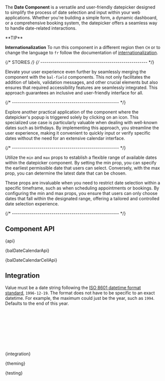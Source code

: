 

<Meta of={DateStories} />

<StoryHeading of={DateStories.Basic} hidden></StoryHeading>

<Banner of={DateStories} />

<Lead>The **Date Component** is a versatile and user-friendly datepicker designed to simplify the process of date
  selection and input within your web applications. Whether you're building a simple form, a dynamic dashboard, or a
  comprehensive booking system, the datepicker offers a seamless way to handle date-related interactions.</Lead>

<InfoQuote>
**TIP**

**Internationalization** To run this component in a different region then `CH` or to change the language to `fr` follow the documentation of [internationalization](?path=/docs/development-internationalization--documentation).
</InfoQuote>

<Canvas of={DateStories.Basic} sourceState="shown" className="has-visible-overflow" />

<PlaygroundBar of={DateStories.Basic}></PlaygroundBar>

{/* STORIES */}
{/* ------------------------------------------------------ */}

<StoryHeading of={DateStories.FieldControl}></StoryHeading>

Elevate your user experience even further by seamlessly merging the component with the `bal-field` components.
This not only facilitates the addition of labels, validation messages, and other crucial elements but also ensures
that required accessibility features are seamlessly integrated. This approach guarantees an inclusive and user-friendly interface for all.

<Canvas of={DateStories.FieldControl} className="has-visible-overflow" />

{/* ------------------------------------------------------ */}

<StoryHeading of={DateStories.ManualInput}></StoryHeading>

Explore another practical application of the component where the datepicker's popup is triggered solely by clicking on an icon.
This specialized use case is particularly valuable when dealing with well-known dates such as birthdays. By implementing this approach,
you streamline the user experience, making it convenient to quickly input or verify specific dates without the need for an
extensive calendar interface.

<Canvas of={DateStories.ManualInput} className="has-visible-overflow" />

{/* ------------------------------------------------------ */}

<StoryHeading of={DateStories.MinAndMax}></StoryHeading>

Utilize the `min` and `max` props to establish a flexible range of available dates within the datepicker component.
By setting the min prop, you can specify the earliest permissible date that users can select. Conversely, with
the max prop, you can determine the latest date that can be chosen.

These props are invaluable when you need to restrict date selection within a specific timeframe, such as
when scheduling appointments or bookings. By configuring the min and max props, you ensure that users can
only choose dates that fall within the designated range, offering a tailored and controlled date selection experience.

<Canvas of={DateStories.MinAndMax} className="has-visible-overflow" />

{/* ------------------------------------------------------ */}

## Component API


<Markdown>{api}</Markdown>


<Markdown>{balDateCalendarApi}</Markdown>


<Markdown>{balDateCalendarCellApi}</Markdown>

## Integration


Value must be a date string following the [ISO 8601 datetime format standard](https://www.w3.org/TR/NOTE-datetime),
`1996-12-19`. The format does not have to be specific to an exact datetime.
For example, the maximum could just be the year, such as `1994`. Defaults to the end of this year.

```typescript
import { BalDate } from '@baloise/design-system-components'

const dateDisabled = document.getElementById('date-disabled')
dateDisabled.value = BalDate.fromAnyFormat(new Date()).toISODate()
// or
dateDisabled.value = BalDate.fromAnyFormat(new Date(2020, 0, 13)).toISODate()
// or
dateDisabled.value = BalDate.fromISO('2020-01-13').toISODate()
```

<Markdown>{integration}</Markdown>


<Markdown>{theming}</Markdown>


<Markdown>{testing}</Markdown>

<Footer>
  <LinkCards>
    <LinkCard
      pageTitle="Development/Form"
      description="The indispensable form controls, designed for maximum clarity. Form elements are used in combination with the CSS grid system"
    />
  </LinkCards>
</Footer>
